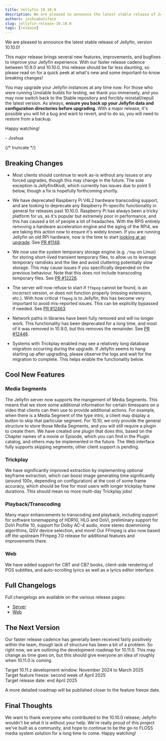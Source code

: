 ```yaml
---
title: Jellyfin 10.10.0
description: We are pleased to announce the latest stable release of Jellyfin, version 10.10.0!
authors: joshuaboniface
slug: jellyfin-release-10.10.0
tags: [release]
---
```


We are pleased to announce the latest stable release of Jellyfin, version 10.10.0!

This major release brings several new features, improvements, and bugfixes to improve your Jellyfin experience. With our faster release cadence between 10.9.0 and 10.10.0, this release should be far less daunting, so please read on for a quick peek at what's new and some important-to-know breaking changes!

You may upgrade your Jellyfin instances at any time now. For those who were running Unstable builds for testing, we thank you immensely, and you may now switch back to the Stable repository and forcibly reinstall/repull the latest version. As always, **ensure you back up your Jellyfin data and configuration directories before upgrading**. With a major release, it's possible you will hit a bug and want to revert, and to do so, you will need to restore from a backup.

Happy watching!

\- Joshua

{/* truncate */}

## Breaking Changes

* Most clients should continue to work as-is without any issues or any forced upgrades, though this may change in the future. The sole exception is Jellyfin4Kodi, which currently has issues due to point 5 below, though a fix is hopefully forthcoming shortly.

* We have deprecated Raspberry Pi V4L2 hardware transcoding support, and are looking to deprecate any Raspberry Pi-specific functionality in general for releases past 10.10.0. Raspberry Pi has always been a tricky platform for us, as it's popular but extremely poor in performance, and this has caused a lot of people a lot of headaches. With the RPi5 entirely removing a hardware acceleration engine and the aging of the RPi4, we are taking this action now to ensure it's widely known.  If you are running Jellyfin on old RPi hardware, now is the time to start [looking at an upgrade](https://jellyfin.org/docs/general/administration/hardware-selection). See [PR #1148](https://github.com/jellyfin/jellyfin.org/pull/1148).

* We now use the system temporary storage engine (e.g. `/tmp` on Linux) for storing short-lived transient temporary files, to allow us to leverage temporary ramdisks and the like and avoid cluttering potentially slow storage. This may cause issues if you specifically depended on the previous behaviour. Note that this does not include transcoding temporary files. See [PR #12226](https://github.com/jellyfin/jellyfin/pull/12226).

* The server will now refuse to start if `ffmpeg` cannot be found, is an incorrect version, or does not function properly (missing extensions, etc.). With how critical `ffmpeg` is to Jellyfin, this has become very important to avoid mis-reported issues. This can be explicitly bypassed if needed. See [PR #12463](https://github.com/jellyfin/jellyfin/pull/12463).

* Network paths in libraries have been fully removed and will no longer work. This functionality has been deprecated for a long time, and most of it was removed in 10.9.0, but this removes the remainder. See [PR #12446](https://github.com/jellyfin/jellyfin/pull/12446).

* Systems with Trickplay enabled may see a relatively long database migration occurring during the upgrade. If Jellyfin seems to hang starting up after upgrading, please observe the logs and wait for the migration to complete. This helps enable the functionality below.

## Cool New Features

### Media Segments

The Jellyfin server now supports the mangement of Media Segments. This means that we store some additional information for certain timespans on a video that clients can then use to provide additional actions. For example, when there is a Media Segment of the type intro, a client may display a button to skip that particular segment. For 10.10, we only provide the general structure to store those Media Segments, and you will still require a plugin to create them. We have created one plugin that does this, based on the Chapter names of a movie or Episode, which you can find in the Plugin catalog, and others may be implemented in the future. The Web interface fully supports skipping segments; other client support is pending.

### Trickplay

We have significantly improved extraction by implementing optional keyframe extraction, which can boost image generating time significantly (around 100x, depending on configuration) at the cost of some frame accuracy, which should be fine for most users with longer trickplay frame durations. This should mean no more multi-day Trickplay jobs!

### Playback/Transcoding

Many major enhancements to transcoding and playback, including support for software tonemapping of HDR10, HLG and DoVi, preliminary support for DoVi Profile 10, support for Dolby AC-4 audio, more stereo downmixing algorithms, QSV device selection, and more! Our FFmpeg is also now based off the upstream FFmpeg 7.0 release for additional features and improvements there.

### Web

We have added support for CBT and CB7 books, client-side rendering of PGS subtitles, and auto-scrolling lyrics as well as a lyrics editor interface.

## Full Changelogs

Full changelogs are available on the various release pages:

* [Server](https://github.com/jellyfin/jellyfin/releases/tag/v10.10.0)
* [Web](https://github.com/jellyfin/jellyfin-web/releases/tag/v10.10.0)

## The Next Version

Our faster release cadence has generally been received fairly positively within the team, though lack of structure has been a bit of a problem. So right now, we are outlining the development roadmap for 10.11.0. This may change as time goes on, but this should give everyone an idea of roughly when 10.11.0 is coming.

Target 10.11.z development window: November 2024 to March 2025  
Target feature freeze: second week of April 2025  
Target release date: end April 2025  

A more detailed roadmap will be published closer to the feature freeze date.

## Final Thoughts

We want to thank everyone who contributed to the 10.10.0 release; Jellyfin wouldn't be what it is without your help. We're really proud of this project we've built as a community, and hope to continue to be the go-to FLOSS media system solution for a long time to come. Happy watching!

